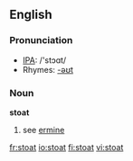 ==English==

===Pronunciation===
*[[w:IPA|IPA]]: /'stɔɑt/
*Rhymes: [[Rhymes:English:-əʊt|-əʊt]]

===Noun===
'''stoat'''

# see [[ermine]]

[[fr:stoat]]
[[io:stoat]]
[[fi:stoat]]
[[vi:stoat]]